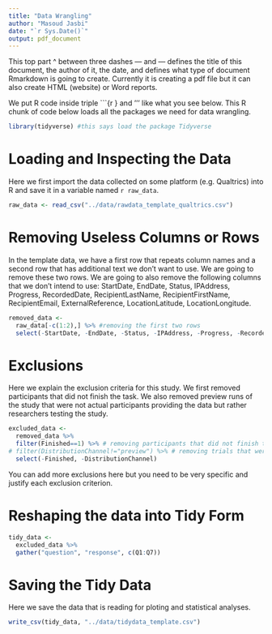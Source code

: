 ```yaml
---
title: "Data Wrangling"
author: "Masoud Jasbi"
date: "`r Sys.Date()`"
output: pdf_document
---
```


This top part ^ between three dashes --- and --- defines the title of this document, the author of it, the date, and defines what type of document Rmarkdown is going to create. Currently it is creating a pdf file but it can also create HTML (website) or Word reports. 

We put R code inside triple ```{r } and ''' like what you see below. This R chunk of code below loads all the packages we need for data wrangling.

```r
library(tidyverse) #this says load the package Tidyverse
```

# Loading and Inspecting the Data

Here we first import the data collected on some platform (e.g. Qualtrics) into R and save it in a variable named `r raw_data`. 

```r

raw_data <- read_csv("../data/rawdata_template_qualtrics.csv")
```

# Removing Useless Columns or Rows

In the template data, we have a first row that repeats column names and a second row that has additional text we don't want to use. We are going to remove these two rows. We are going to also remove the following columns that we don't intend to use: StartDate, EndDate, Status, IPAddress, Progress, RecordedDate, RecipientLastName, RecipientFirstName, RecipientEmail, ExternalReference, LocationLatitude, LocationLongitude.

```r
removed_data <- 
  raw_data[-c(1:2),] %>% #removing the first two rows
  select(-StartDate, -EndDate, -Status, -IPAddress, -Progress, -RecordedDate, -RecipientLastName, -RecipientFirstName, -RecipientEmail, -ExternalReference, -LocationLatitude, -LocationLongitude) #removing colunns we don't need

```

# Exclusions

Here we explain the exclusion criteria for this study. We first removed participants that did not finish the task. We also removed preview runs of the study that were not actual participants providing the data but rather researchers testing the study.

```r
excluded_data <-
  removed_data %>%
  filter(Finished==1) %>% # removing participants that did not finish the task
# filter(DistributionChannel!="preview") %>% # removing trials that were preview trials
  select(-Finished, -DistributionChannel)
```

You can add more exclusions here but you need to be very specific and justify each exclusion criterion.

# Reshaping the data into Tidy Form

```r
tidy_data <-
  excluded_data %>%
  gather("question", "response", c(Q1:Q7))
```

# Saving the Tidy Data

Here we save the data that is reading for ploting and statistical analyses.

```r
write_csv(tidy_data, "../data/tidydata_template.csv")
```
